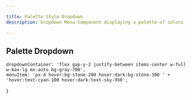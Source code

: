 ```yaml
---

title: Palette Style Dropdown
description: Dropdown Menu Component displaying a palette of colors

---
```


## Palette Dropdown

	dropdownContainer: 'flex gap-y-2 justify-between items-center w-full w-max-lg mx-auto bg-gray-700',
	menuItem: 'px-4 hover:bg-stone-200 hover:dark:bg-stone-300 ' +
	'hover:text-cyan-100 hover:dark:text-sky-950',
}



<div id='dropdownContainer' class={tw.dropdownContainer} style="margin-top:0;">

<PaletteMenu id='twColors'>
</PaletteMenu>






</div>





